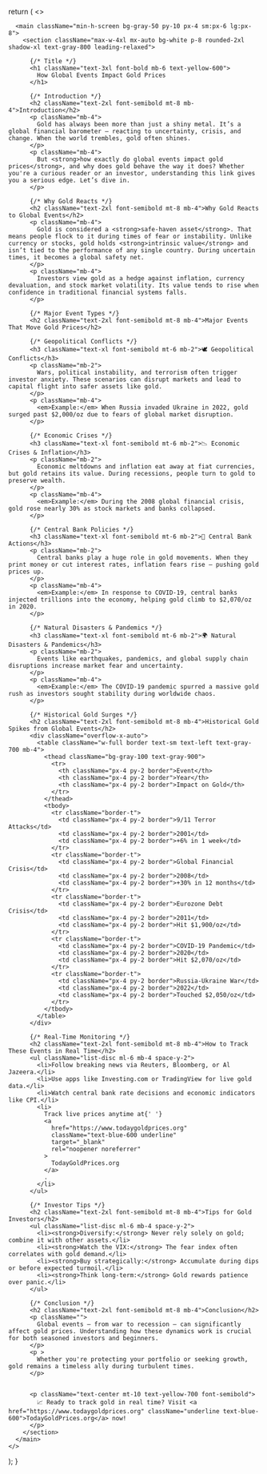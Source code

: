 
  return (
    <>
      <Head>
        <title>How Global Events Impact Gold Prices | TodayGoldPrices.org</title>
        <meta
          name="description"
          content="Discover how global events like wars, pandemics, and economic crises influence gold prices. Learn how to track, interpret, and benefit from gold’s reaction to world news."
        />
        <meta
          name="keywords"
          content="how global events affect gold prices, gold price during war, gold and inflation, safe haven asset, gold price movement 2025"
        />
      </Head>

      <main className="min-h-screen bg-gray-50 py-10 px-4 sm:px-6 lg:px-8">
        <section className="max-w-4xl mx-auto bg-white p-8 rounded-2xl shadow-xl text-gray-800 leading-relaxed">

          {/* Title */}
          <h1 className="text-3xl font-bold mb-6 text-yellow-600">
            How Global Events Impact Gold Prices
          </h1>

          {/* Introduction */}
          <h2 className="text-2xl font-semibold mt-8 mb-4">Introduction</h2>
          <p className="mb-4">
            Gold has always been more than just a shiny metal. It’s a global financial barometer — reacting to uncertainty, crisis, and change. When the world trembles, gold often shines.
          </p>
          <p className="mb-4">
            But <strong>how exactly do global events impact gold prices</strong>, and why does gold behave the way it does? Whether you're a curious reader or an investor, understanding this link gives you a serious edge. Let’s dive in.
          </p>

          {/* Why Gold Reacts */}
          <h2 className="text-2xl font-semibold mt-8 mb-4">Why Gold Reacts to Global Events</h2>
          <p className="mb-4">
            Gold is considered a <strong>safe-haven asset</strong>. That means people flock to it during times of fear or instability. Unlike currency or stocks, gold holds <strong>intrinsic value</strong> and isn’t tied to the performance of any single country. During uncertain times, it becomes a global safety net.
          </p>
          <p className="mb-4">
            Investors view gold as a hedge against inflation, currency devaluation, and stock market volatility. Its value tends to rise when confidence in traditional financial systems falls.
          </p>

          {/* Major Event Types */}
          <h2 className="text-2xl font-semibold mt-8 mb-4">Major Events That Move Gold Prices</h2>

          {/* Geopolitical Conflicts */}
          <h3 className="text-xl font-semibold mt-6 mb-2">🕊️ Geopolitical Conflicts</h3>
          <p className="mb-2">
            Wars, political instability, and terrorism often trigger investor anxiety. These scenarios can disrupt markets and lead to capital flight into safer assets like gold.
          </p>
          <p className="mb-4">
            <em>Example:</em> When Russia invaded Ukraine in 2022, gold surged past $2,000/oz due to fears of global market disruption.
          </p>

          {/* Economic Crises */}
          <h3 className="text-xl font-semibold mt-6 mb-2">📉 Economic Crises & Inflation</h3>
          <p className="mb-2">
            Economic meltdowns and inflation eat away at fiat currencies, but gold retains its value. During recessions, people turn to gold to preserve wealth.
          </p>
          <p className="mb-4">
            <em>Example:</em> During the 2008 global financial crisis, gold rose nearly 30% as stock markets and banks collapsed.
          </p>

          {/* Central Bank Policies */}
          <h3 className="text-xl font-semibold mt-6 mb-2">🏦 Central Bank Actions</h3>
          <p className="mb-2">
            Central banks play a huge role in gold movements. When they print money or cut interest rates, inflation fears rise — pushing gold prices up.
          </p>
          <p className="mb-4">
            <em>Example:</em> In response to COVID-19, central banks injected trillions into the economy, helping gold climb to $2,070/oz in 2020.
          </p>

          {/* Natural Disasters & Pandemics */}
          <h3 className="text-xl font-semibold mt-6 mb-2">🌍 Natural Disasters & Pandemics</h3>
          <p className="mb-2">
            Events like earthquakes, pandemics, and global supply chain disruptions increase market fear and uncertainty.
          </p>
          <p className="mb-4">
            <em>Example:</em> The COVID-19 pandemic spurred a massive gold rush as investors sought stability during worldwide chaos.
          </p>

          {/* Historical Gold Surges */}
          <h2 className="text-2xl font-semibold mt-8 mb-4">Historical Gold Spikes from Global Events</h2>
          <div className="overflow-x-auto">
            <table className="w-full border text-sm text-left text-gray-700 mb-4">
              <thead className="bg-gray-100 text-gray-900">
                <tr>
                  <th className="px-4 py-2 border">Event</th>
                  <th className="px-4 py-2 border">Year</th>
                  <th className="px-4 py-2 border">Impact on Gold</th>
                </tr>
              </thead>
              <tbody>
                <tr className="border-t">
                  <td className="px-4 py-2 border">9/11 Terror Attacks</td>
                  <td className="px-4 py-2 border">2001</td>
                  <td className="px-4 py-2 border">+6% in 1 week</td>
                </tr>
                <tr className="border-t">
                  <td className="px-4 py-2 border">Global Financial Crisis</td>
                  <td className="px-4 py-2 border">2008</td>
                  <td className="px-4 py-2 border">+30% in 12 months</td>
                </tr>
                <tr className="border-t">
                  <td className="px-4 py-2 border">Eurozone Debt Crisis</td>
                  <td className="px-4 py-2 border">2011</td>
                  <td className="px-4 py-2 border">Hit $1,900/oz</td>
                </tr>
                <tr className="border-t">
                  <td className="px-4 py-2 border">COVID-19 Pandemic</td>
                  <td className="px-4 py-2 border">2020</td>
                  <td className="px-4 py-2 border">Hit $2,070/oz</td>
                </tr>
                <tr className="border-t">
                  <td className="px-4 py-2 border">Russia-Ukraine War</td>
                  <td className="px-4 py-2 border">2022</td>
                  <td className="px-4 py-2 border">Touched $2,050/oz</td>
                </tr>
              </tbody>
            </table>
          </div>

          {/* Real-Time Monitoring */}
          <h2 className="text-2xl font-semibold mt-8 mb-4">How to Track These Events in Real Time</h2>
          <ul className="list-disc ml-6 mb-4 space-y-2">
            <li>Follow breaking news via Reuters, Bloomberg, or Al Jazeera.</li>
            <li>Use apps like Investing.com or TradingView for live gold data.</li>
            <li>Watch central bank rate decisions and economic indicators like CPI.</li>
            <li>
              Track live prices anytime at{' '}
              <a
                href="https://www.todaygoldprices.org"
                className="text-blue-600 underline"
                target="_blank"
                rel="noopener noreferrer"
              >
                TodayGoldPrices.org
              </a>
              .
            </li>
          </ul>

          {/* Investor Tips */}
          <h2 className="text-2xl font-semibold mt-8 mb-4">Tips for Gold Investors</h2>
          <ul className="list-disc ml-6 mb-4 space-y-2">
            <li><strong>Diversify:</strong> Never rely solely on gold; combine it with other assets.</li>
            <li><strong>Watch the VIX:</strong> The fear index often correlates with gold demand.</li>
            <li><strong>Buy strategically:</strong> Accumulate during dips or before expected turmoil.</li>
            <li><strong>Think long-term:</strong> Gold rewards patience over panic.</li>
          </ul>

          {/* Conclusion */}
          <h2 className="text-2xl font-semibold mt-8 mb-4">Conclusion</h2>
          <p className="">
            Global events — from war to recession — can significantly affect gold prices. Understanding how these dynamics work is crucial for both seasoned investors and beginners.
          </p>
          <p >
            Whether you're protecting your portfolio or seeking growth, gold remains a timeless ally during turbulent times.
          </p>
        

          <p className="text-center mt-10 text-yellow-700 font-semibold">
            📈 Ready to track gold in real time? Visit <a href="https://www.todaygoldprices.org" className="underline text-blue-600">TodayGoldPrices.org</a> now!
          </p>
        </section>
      </main>
    </>
  );
}
